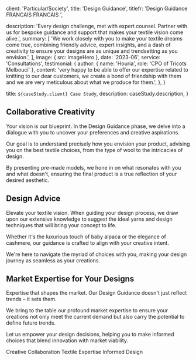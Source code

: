 
  client: 'Particular/Society',
  title: 'Design Guidance',
  titlefr: 'Design Guidance FRANCAIS FRANCAIS ',

  description:
    'Every design challenge, met with expert counsel. Partner with us for bespoke guidance and support that makes your textile vision come alive.',
  summary: [
    'We work closely with you to make your textile dreams come true, combining friendly advice, expert insights, and a dash of creativity to ensure your designs are as unique and trendsetting as you envision.',
  ],
  image: { src: imageHero },
  date: '2023-06',
  service: 'Consultations',
  testimonial: {
    author: { name: 'Houria', role: 'CPO of Tricots Melbouci' },
    content:
      'very happy to be able to offer our expertise related to knitting to our dear customers, we create a bond of friendship with them and we are very meticulous about what we produce for them.',
  },
}

  title: `${caseStudy.client} Case Study`,
  description: caseStudy.description,
}

## Collaborative Creativity

Your vision is our blueprint. In the Design Guidance phase, we delve into a dialogue with you to uncover your preferences and creative aspirations. 

Our goal is to understand precisely how you envision your product, advising you on the best textile choices, from the type of wool to the intricacies of design. 

By presenting pre-made models, we hone in on what resonates with you and what doesn't, ensuring the final product is a true reflection of your desired aesthetic.

## Design Advice
Elevate your textile vision. When guiding your design process, we draw upon our extensive knowledge to suggest the ideal yarns and design techniques that will bring your concept to life. 

Whether it's the luxurious touch of baby alpaca or the elegance of cashmere, our guidance is crafted to align with your creative intent. 

We're here to navigate the myriad of choices with you, making your design journey as seamless as your creations.

## Market Expertise for Your Designs

Expertise that shapes the market. Our Design Guidance doesn't just reflect trends – it sets them. 

We bring to the table our profound market expertise to ensure your creations not only meet the current demand but also carry the potential to define future trends. 

Let us empower your design decisions, helping you to make informed choices that blend innovation with market viability.


<TagList>
  <TagListItem>Creative Collaboration</TagListItem>
  <TagListItem>Textile Expertise</TagListItem>
  <TagListItem>Informed Design</TagListItem>
</TagList>

